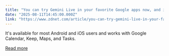 ```yaml
---
title: "You can try Gemini Live in your favorite Google apps now, and it blew me away"
date: "2025-08-11T14:45:00.000Z"
link: "https://www.zdnet.com/article/you-can-try-gemini-live-in-your-favorite-google-apps-now-and-it-blew-me-away/"
---
```


It's available for most Android and iOS users and works with Google Calendar, Keep, Maps, and Tasks.

[Read more](https://www.zdnet.com/article/you-can-try-gemini-live-in-your-favorite-google-apps-now-and-it-blew-me-away/)
